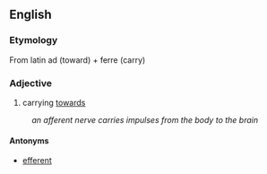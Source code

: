 ==English==
===Etymology===
From latin ad (toward) + ferre (carry)
===Adjective===
#carrying [[toward]]s
:''an afferent nerve carries impulses from the body to the brain''

====Antonyms====
*[[efferent]]
